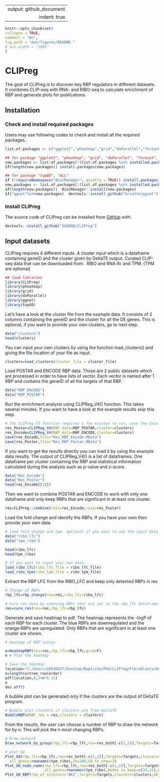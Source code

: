 
---
  output: github_document
indent: true
---

  <!-- README.md is generated from README.Rmd. Please edit that file -->

  ```r
knitr::opts_chunk$set(
  collapse = TRUE,
  comment = "#>",
  fig.path = "man/figures/README-"
  # out.width = "100%"
)
```
# CLIPreg

<!-- badges: start -->
  <!-- badges: end -->

  The goal of CLIPreg is to discover key RBP regulators in different datasets. It combines CLIP-seq with RNA- and RIBO-seq to calculate  enrichment of RBP and generate plots for publications.

## Installation

### Check and install required packages

Users may use following codes to check and install all the required packages.

``` r
list.of.packages <- c("ggplot2","pheatmap","grid","doParallel","foreach","data.table","fastmatch","GGally","ggnet","topGO","ALL","devtools")

## for package "ggplot2", "pheatmap", "grid", "doParallel", "foreach", "data.table", "fastmatch", "GGally"
new.packages <- list.of.packages[!(list.of.packages %in% installed.packages()[,"Package"])]
if(length(new.packages)) install.packages(new.packages)

## for package "topGO", "ALL"
if (!requireNamespace("BiocManager", quietly = TRUE)) install.packages("BiocManager")
new.packages <- list.of.packages[!(list.of.packages %in% installed.packages()[,"Package"])]
if(length(new.packages))  BiocManager::install(new.packages)
if("ggnet"%in%new.packages)  devtools::install_github("briatte/ggnet")
```

### Install CLIPreg

The source code of CLIPreg can be installed from [GitHub](https://github.com/) with:

  ``` r
devtools::install_github("SGDDNB/CLIPreg")
```


## Input datasets

CLIPreg requires 4 different inputs. A cluster input which is a dataframe containing geneID and the cluster given by DeltaTE output.
Curated CLIP-seq data that can be downloaded from . RIBO and RNA lfc and TPM. (TPM are optional)

```r
## load libraries
library(CLIPreg)
library(pheatmap)
library(grid)
library(doParallel)
library(ggnet)
library(topGO)
```

Let's have a look at the cluster file from the example data. It consists of 2 columns containing the geneID and the cluster for all the DE genes. This is optional, if you want to provide your own clusters, go to next step.

```r
data("clusters")
head(clusters)
```

You can input your own clusters by using the function load_clusters() and giving the file location of your file as input.

```r
clusters=load_clusters(cluster_file = cluster_file)
```

Load POSTAR and ENCODE RBP data. Those are 2 public datasets which are processed in order to have lists of vector. Each vector is named after 1 RBP and contains the geneID of all the targets of that RBP.

```r
data("RBP_ENCODE")
data("RBP_POSTAR")
```

Run the enrichment analysis using CLIPReg_V4() function. This takes several minutes. If you want to have a look at the example results skip this step.

```r
# The CLIPreg_V3 function requires a few minutes to run, save the data after running it to be sure not to lose it
res_Postar=CLIPReg_V4(RBP_data=RBP_POSTAR,cluster=clusters)
res_Encode=CLIPReg_V4(RBP_data=RBP_ENCODE,cluster=clusters)
save(res_Encode,file="Res_RBP_Encode.RData")
save(res_Postar,file="Res_RBP_Postar.RData")
```

If you want to get the results directly you can load it by using the example data results. The output of CLIPReg_V4() is a list of dataframes. One dataframe per cluster containing the RBP and statistical information calculated during the analysis such as p-value and z-score.

```r
data("Res_Encode")
data("Res_Postar")
head(res_Encode[[1]])
```

Then we want to combine POSTAR and ENCODE to work with only one dataframe and only keep RBPs that are significant in at least one cluster.

```r

res=CLIPreg::combine(res1=res_Encode,res2=res_Postar)

```

Load the fold change and identify the RBPs. If you have your own then provide your own data.

```r
# load fold change and tpm. optional if you want to use the input data
data("ribo_lfc")
data("tpm_ribo")

head(ribo_lfc)
head(tpm_ribo)

# If you want to input your own data
load_ribo_lfc(ribo_lfc_file = ribo_lfc_file)
load_ribo_tpm(ribo_tpm_file = ribo_tpm_file)

```

Extract the RBP LFC from the RIBO_LFC and keep only detected RBPs in res

```r
# Change of RBPs
rbp_lfc=rbp_change(res=res,ribo_lfc=ribo_lfc)

# Cure res data by removing RBPs that are not in the rbp_lfc dataframe
res=cure_res(res=res,rbp_lfc=rbp_lfc)
```

Generate and save heatmap to pdf. The heatmap represents the -logP of each RBP for each cluster. The blue RBPs are downregulated and the orange RBPs are upregulated. Only RBPs that are significant in at least one cluster are shown.

```r
# Heatmap of RBP scores

e=HeatmapRBP(res=res,rbp_lfc=rbp_lfc,grid=F)
e # Plot the heatmap

# Save the heatmap
location="C:/Users/e0545037/Desktop/Baptiste/PhD/CLIPreg/Fibroblasts/Heatmap_fibroblasts_V4.pdf"
n=length(e$tree_row$order)
pdf(location,8,3+n*0.15)
e
dev.off()
```

A bubble plot can be generated only if the clusters are the output of DeltaTE program.

```r
# Bubble plot clusters if clusters are from DeltaTE
BubbleRBPs(RBP_res = res,clusters = clusters)
```

From the results, the user can choose a number of RBP to draw the network for by n. This will pick the n most changing RBPs.

```r
# Draw network
Draw_network_by_group(rbp_lfc=rbp_lfc,res=res_both[-c(1,2)],Targets=Targets,clusters=clusters,n=5)
```

```r
# plot GO
Plot_GO(rbp_lfc=rbp_lfc,res=res_both[-c(1,2)],Targets=Targets,clusters=clusters,n=5,
  all_genes=rownames(tpm_ribo),th=200,GO_to_show=3)
Plot_GO_node_name(rbp_lfc=rbp_lfc,res=res_both[-c(1,2)],Targets=Targets,clusters=clusters,n=5,
                  all_genes=rownames(tpm_ribo),Nodes_to_keep=c(19,15),GO_to_show=3)
Plot_GO_RBP(rbp_of_interest="QKI",Targets=Targets,clusters=clusters,GO_to_show=3)
```
